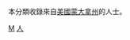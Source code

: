 {{Catnav|頁面分類|人物|各國人物|美国人|各州美国人}}

本分類收錄來自[[美國|美國]][[蒙大拿州|蒙大拿州]]的人士。

{{Commons cat|People of Montana}}

[[Category:美国各州人物|M]]
[[Category:蒙大拿州|人]]